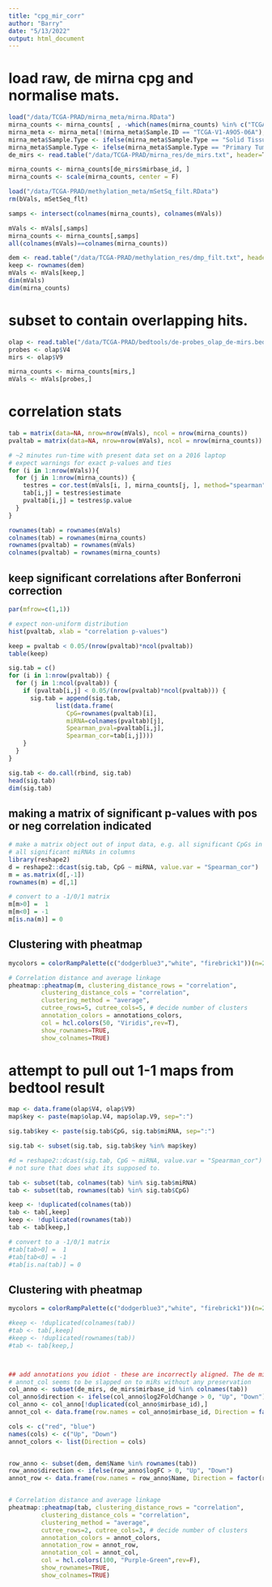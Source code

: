 ```yaml
---
title: "cpg_mir_corr"
author: "Barry"
date: "5/13/2022"
output: html_document
---
```


# load raw, de mirna cpg and normalise mats.

```R
load("/data/TCGA-PRAD/mirna_meta/mirna.RData")
mirna_counts <- mirna_counts[ , -which(names(mirna_counts) %in% c("TCGA-V1-A9O5-06A"))]
mirna_meta <- mirna_meta[!(mirna_meta$Sample.ID == "TCGA-V1-A9O5-06A"),]
mirna_meta$Sample.Type <- ifelse(mirna_meta$Sample.Type == "Solid Tissue Normal", "Normal", mirna_meta$Sample.Type)
mirna_meta$Sample.Type <- ifelse(mirna_meta$Sample.Type == "Primary Tumor", "Tumor", mirna_meta$Sample.Type)
de_mirs <- read.table("/data/TCGA-PRAD/mirna_res/de_mirs.txt", header=T, sep="\t")

mirna_counts <- mirna_counts[de_mirs$mirbase_id, ]
mirna_counts <- scale(mirna_counts, center = F)
```


```R
load("/data/TCGA-PRAD/methylation_meta/mSetSq_filt.RData")
rm(bVals, mSetSeq_flt)

samps <- intersect(colnames(mirna_counts), colnames(mVals))

mVals <- mVals[,samps]
mirna_counts <- mirna_counts[,samps]
all(colnames(mVals)==colnames(mirna_counts))

dem <- read.table("/data/TCGA-PRAD/methylation_res/dmp_filt.txt", header=T, sep="\t")
keep <- rownames(dem)
mVals <- mVals[keep,]
dim(mVals)
dim(mirna_counts)
```

# subset to contain overlapping hits.

```R
olap <- read.table("/data/TCGA-PRAD/bedtools/de-probes_olap_de-mirs.bed", header=F, sep="\t")
probes <- olap$V4
mirs <- olap$V9

mirna_counts <- mirna_counts[mirs,]
mVals <- mVals[probes,]
```


# correlation stats
```R
tab = matrix(data=NA, nrow=nrow(mVals), ncol = nrow(mirna_counts))
pvaltab = matrix(data=NA, nrow=nrow(mVals), ncol = nrow(mirna_counts))

# ~2 minutes run-time with present data set on a 2016 laptop
# expect warnings for exact p-values and ties
for (i in 1:nrow(mVals)){
  for (j in 1:nrow(mirna_counts)) {
    testres = cor.test(mVals[i, ], mirna_counts[j, ], method="spearman")
    tab[i,j] = testres$estimate
    pvaltab[i,j] = testres$p.value
  }
}

rownames(tab) = rownames(mVals)
colnames(tab) = rownames(mirna_counts)
rownames(pvaltab) = rownames(mVals)
colnames(pvaltab) = rownames(mirna_counts)
```

###############################################################################
## keep significant correlations after Bonferroni correction
###############################################################################

```R
par(mfrow=c(1,1))

# expect non-uniform distribution
hist(pvaltab, xlab = "correlation p-values")

keep = pvaltab < 0.05/(nrow(pvaltab)*ncol(pvaltab))
table(keep)

sig.tab = c()
for (i in 1:nrow(pvaltab)) {
  for (j in 1:ncol(pvaltab)) {
    if (pvaltab[i,j] < 0.05/(nrow(pvaltab)*ncol(pvaltab))) {
      sig.tab = append(sig.tab,
             list(data.frame(
                CpG=rownames(pvaltab)[i],
                miRNA=colnames(pvaltab)[j],
                Spearman_pval=pvaltab[i,j],
                Spearman_cor=tab[i,j])))
    }
  }
}

sig.tab <- do.call(rbind, sig.tab)
head(sig.tab)
dim(sig.tab)
```

###############################################################################
## making a matrix of significant p-values with pos or neg correlation indicated
###############################################################################

```R
# make a matrix object out of input data, e.g. all significant CpGs in rows and
# all significant miRNAs in columns
library(reshape2)
d = reshape2::dcast(sig.tab, CpG ~ miRNA, value.var = "Spearman_cor")
m = as.matrix(d[,-1])
rownames(m) = d[,1]

# convert to a -1/0/1 matrix
m[m>0] =  1
m[m<0] = -1
m[is.na(m)] = 0
```


###############################################################################
## Clustering with pheatmap
###############################################################################

```R
mycolors = colorRampPalette(c("dodgerblue3","white", "firebrick1"))(n=299)

# Correlation distance and average linkage
pheatmap::pheatmap(m, clustering_distance_rows = "correlation",
         clustering_distance_cols = "correlation",
         clustering_method = "average",
         cutree_rows=5, cutree_cols=5, # decide number of clusters
         annotation_colors = annotations_colors,
         col = hcl.colors(50, "Viridis",rev=T),
         show_rownames=TRUE,
         show_colnames=TRUE)
```

###############################################################################
# attempt to pull out 1-1 maps from bedtool result
###############################################################################

```R
map <- data.frame(olap$V4, olap$V9)
map$key <- paste(map$olap.V4, map$olap.V9, sep=":")

sig.tab$key <- paste(sig.tab$CpG, sig.tab$miRNA, sep=":")

sig.tab <- subset(sig.tab, sig.tab$key %in% map$key)
```

```R
#d = reshape2::dcast(sig.tab, CpG ~ miRNA, value.var = "Spearman_cor")
# not sure that does what its supposed to.

tab <- subset(tab, colnames(tab) %in% sig.tab$miRNA)
tab <- subset(tab, rownames(tab) %in% sig.tab$CpG)

keep <- !duplicated(colnames(tab))
tab <- tab[,keep]
keep <- !duplicated(rownames(tab))
tab <- tab[keep,]

# convert to a -1/0/1 matrix
#tab[tab>0] =  1
#tab[tab<0] = -1
#tab[is.na(tab)] = 0
```


###############################################################################
## Clustering with pheatmap
###############################################################################

```R
mycolors = colorRampPalette(c("dodgerblue3","white", "firebrick1"))(n=299)

#keep <- !duplicated(colnames(tab))
#tab <- tab[,keep]
#keep <- !duplicated(rownames(tab))
#tab <- tab[keep,]



## add annotations you idiot - these are incorrectly aligned. The de mirs are not correctly annotated.
# annot_col seems to be slapped on to miRs without any preservation
col_anno <- subset(de_mirs, de_mirs$mirbase_id %in% colnames(tab))
col_anno$direction <- ifelse(col_anno$log2FoldChange > 0, "Up", "Down")
col_anno <- col_anno[!duplicated(col_anno$mirbase_id),]
annot_col <- data.frame(row.names = col_anno$mirbase_id, Direction = factor(col_anno$direction))

cols <- c("red", "blue")
names(cols) <- c("Up", "Down")
annot_colors <- list(Direction = cols)


row_anno <- subset(dem, dem$Name %in% rownames(tab))
row_anno$direction <- ifelse(row_anno$logFC > 0, "Up", "Down")
annot_row <- data.frame(row.names = row_anno$Name, Direction = factor(row_anno$direction))


# Correlation distance and average linkage
pheatmap::pheatmap(tab, clustering_distance_rows = "correlation",
         clustering_distance_cols = "correlation",
         clustering_method = "average",
         cutree_rows=2, cutree_cols=3, # decide number of clusters
         annotation_colors = annot_colors,
         annotation_row = annot_row,
         annotation_col = annot_col,
         col = hcl.colors(100, "Purple-Green",rev=F),
         show_rownames=TRUE,
         show_colnames=TRUE)


```